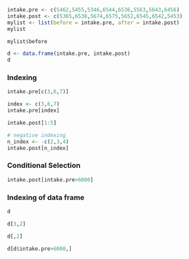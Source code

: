 ```r
intake.pre <- c(5462,5455,5346,6544,6536,5563,5643,6456)
intake.post <- c(5365,6538,5674,6575,5652,6545,6542,5453)
mylist <- list(before = intake.pre, after = intake.post)
mylist
```

```r
mylist$before
```

```r
d <- data.frame(intake.pre, intake.post)
d

```

### Indexing

```r
intake.pre[c(3,6,7)]
```

```r
index <- c(3,6,7)
intake.pre[index]
```

```r
intake.post[1:5]
```

```r
# negative indexing
n_index <- -c(2,3,4)
intake.post[n_index]
```

### Conditional Selection

```r
intake.post[intake.pre>6000]
```

### Indexing of data frame

```r
d 
```

```r
d[3,2]
```

```r
d[,2]
```

```r
d[d$intake.pre>6000,]
```
